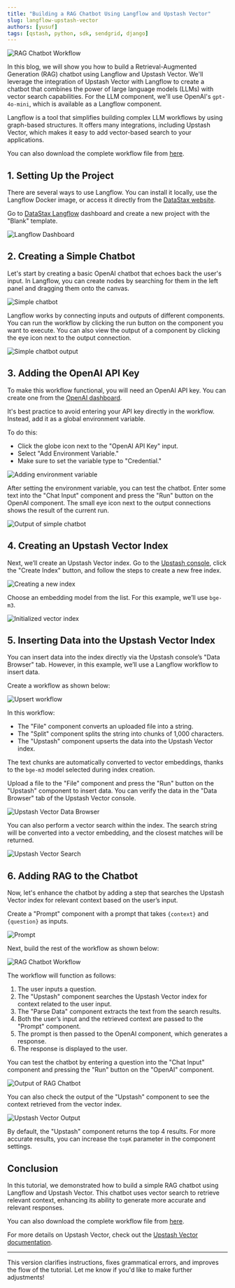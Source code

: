 ```yaml
---
title: "Building a RAG Chatbot Using Langflow and Upstash Vector"
slug: langflow-upstash-vector
authors: [yusuf]
tags: [qstash, python, sdk, sendgrid, django]
---
```


![RAG Chatbot Workflow](/blog/vector-langflow/final-workflow.png)

In this blog, we will show you how to build a Retrieval-Augmented Generation (RAG) chatbot using Langflow and Upstash Vector. We'll leverage the integration of Upstash Vector with Langflow to create a chatbot that combines the power of large language models (LLMs) with vector search capabilities.
For the LLM component, we'll use OpenAI's `gpt-4o-mini`, which is available as a Langflow component.

Langflow is a tool that simplifies building complex LLM workflows by using graph-based structures. It offers many integrations, including Upstash Vector, which makes it easy to add vector-based search to your applications.

You can also download the complete workflow file from [here](https://gist.github.com/ytkimirti/654e0a2b10e2546df00fdf3dd9817fee).

## 1. Setting Up the Project

There are several ways to use Langflow. You can install it locally, use the Langflow Docker image, or access it directly from the [DataStax website](https://www.datastax.com/products/langflow).

Go to [DataStax Langflow](https://www.datastax.com/products/langflow) dashboard and create a new project with the "Blank" template.

![Langflow Dashboard](/blog/vector-langflow/empty-langflow.png)

## 2. Creating a Simple Chatbot

Let's start by creating a basic OpenAI chatbot that echoes back the user's input. In Langflow, you can create nodes by searching for them in the left panel and dragging them onto the canvas.

![Simple chatbot](/blog/vector-langflow/simple-chatbot.png)

Langflow works by connecting inputs and outputs of different components.
You can run the workflow by clicking the run button on the component you want to execute.
You can also view the output of a component by clicking the eye icon next to the output connection.

![Simple chatbot output](/blog/vector-langflow/simple-chatbot-out.png)

## 3. Adding the OpenAI API Key

To make this workflow functional, you will need an OpenAI API key. You can create one from the [OpenAI dashboard](https://platform.openai.com).

It's best practice to avoid entering your API key directly in the workflow. Instead, add it as a global environment variable.

To do this:

- Click the globe icon next to the "OpenAI API Key" input.
- Select "Add Environment Variable."
- Make sure to set the variable type to "Credential."

![Adding environment variable](/blog/vector-langflow/variable-astra.png)

After setting the environment variable, you can test the chatbot. Enter some text into the "Chat Input" component and press the "Run" button on the OpenAI component. The small eye icon next to the output connections shows the result of the current run.

![Output of simple chatbot](/blog/vector-langflow/simple-chatbot-out.png)

## 4. Creating an Upstash Vector Index

Next, we’ll create an Upstash Vector index. Go to the [Upstash console](https://console.upstash.com/vector), click the "Create Index" button, and follow the steps to create a new free index.

![Creating a new index](/blog/vector-langflow/create-vector.png)

Choose an embedding model from the list. For this example, we’ll use `bge-m3`.

![Initialized vector index](/blog/vector-langflow/vector-initialized.png)

## 5. Inserting Data into the Upstash Vector Index

You can insert data into the index directly via the Upstash console’s "Data Browser" tab. However, in this example, we’ll use a Langflow workflow to insert data.

Create a workflow as shown below:

![Upsert workflow](/blog/vector-langflow/insert-workflow.png)

In this workflow:

- The "File" component converts an uploaded file into a string.
- The "Split" component splits the string into chunks of 1,000 characters.
- The "Upstash" component upserts the data into the Upstash Vector index.

The text chunks are automatically converted to vector embeddings, thanks to the `bge-m3` model selected during index creation.

Upload a file to the "File" component and press the "Run" button on the "Upstash" component to insert data. You can verify the data in the "Data Browser" tab of the Upstash Vector console.

![Upstash Vector Data Browser](/blog/vector-langflow/search-none.png)

You can also perform a vector search within the index. The search string will be converted into a vector embedding, and the closest matches will be returned.

![Upstash Vector Search](/blog/vector-langflow/search-fox.png.png)

## 6. Adding RAG to the Chatbot

Now, let's enhance the chatbot by adding a step that searches the Upstash Vector index for relevant context based on the user’s input.

Create a "Prompt" component with a prompt that takes `{context}` and `{question}` as inputs.

![Prompt](/blog/vector-langflow/prompt.png)

Next, build the rest of the workflow as shown below:

![RAG Chatbot Workflow](/blog/vector-langflow/final-workflow.png)

The workflow will function as follows:

1. The user inputs a question.
2. The "Upstash" component searches the Upstash Vector index for context related to the user input.
3. The "Parse Data" component extracts the text from the search results.
4. Both the user’s input and the retrieved context are passed to the "Prompt" component.
5. The prompt is then passed to the OpenAI component, which generates a response.
6. The response is displayed to the user.

You can test the chatbot by entering a question into the "Chat Input" component and pressing the "Run" button on the "OpenAI" component.

![Output of RAG Chatbot](/blog/vector-langflow/chatbot-out.png)

You can also check the output of the "Upstash" component to see the context retrieved from the vector index.

![Upstash Vector Output](/blog/vector-langflow/comp-output.png)

By default, the "Upstash" component returns the top 4 results. For more accurate results, you can increase the `topK` parameter in the component settings.

## Conclusion

In this tutorial, we demonstrated how to build a simple RAG chatbot using Langflow and Upstash Vector. This chatbot uses vector search to retrieve relevant context, enhancing its ability to generate more accurate and relevant responses.

You can also download the complete workflow file from [here](https://gist.github.com/ytkimirti/654e0a2b10e2546df00fdf3dd9817fee).

For more details on Upstash Vector, check out the [Upstash Vector documentation](https://upstash.com/docs/vector).

---

This version clarifies instructions, fixes grammatical errors, and improves the flow of the tutorial. Let me know if you'd like to make further adjustments!
